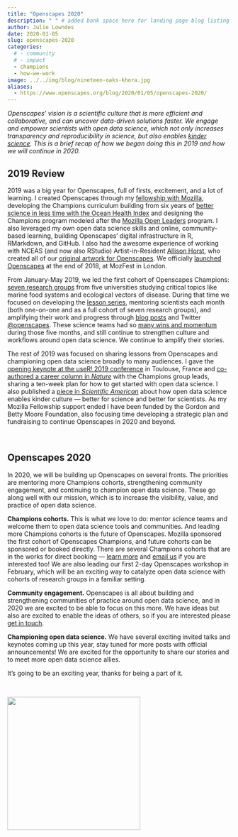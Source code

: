 ```yaml
---
title: "Openscapes 2020"
description: " " # added bank space here for landing page blog listing (will print first few lines of blog if not)
author: Julie Lowndes
date: 2020-01-05
slug: openscapes-2020
categories:
  # - community
  # - impact
  - champions
  - how-we-work
image: ../../img/blog/nineteen-oaks-khora.jpg
aliases: 
  - https://www.openscapes.org/blog/2020/01/05/openscapes-2020/
---
```


*Openscapes' vision is a scientific culture that is more efficient and collaborative, and can uncover data-driven solutions faster. We engage and empower scientists with open data science, which not only increases transparency and reproducibility in science, but also enables [kinder science](https://blogs.scientificamerican.com/observations/open-software-means-kinder-science/). This is a brief recap of how we began doing this in 2019 and how we will continue in 2020.*

<!---We help grow communities of practice around environmental open data science, in part through mentoring early career researchers in leadership roles. --->


## 2019 Review

2019 was a big year for Openscapes, full of firsts, excitement, and a lot of learning. I created Openscapes through my [fellowship with Mozilla](https://blog.mozilla.org/blog/2018/08/21/mozilla-announces-25-new-fellows-in-openness-science-and-tech-policy/), developing the Champions curriculum building from six years of [better science in less time with the Ocean Health Index](https://www.nature.com/articles/s41559-017-0160) and designing the Champions program modeled after the [Mozilla Open Leaders](https://foundation.mozilla.org/en/opportunity/mozilla-open-leaders/) program. I also leveraged my own open data science skills and online, community-based learning, building Openscapes' digital infrastructure in R, RMarkdown, and GitHub. I also had the awesome experience of working with NCEAS (and now also RStudio) Artist-in-Resident [Allison Horst](https://twitter.com/allison_horst), who created all of our [original artwork for Openscapes](/gallery). We officially [launched Openscapes](https://medium.com/read-write-participate/introducing-openscapes-2cf8ed3b69d2) at the end of 2018, at MozFest in London.

From January-May 2019, we led the first cohort of Openscapes Champions: [seven research groups](https://www.openscapes.org/cohorts/) from five universities studying critical topics like marine food systems and ecological vectors of disease. During that time we focused on developing the [lesson series](https://openscapes.github.io/series), mentoring scientists each month (both one-on-one and as a full cohort of seven research groups), and amplifying their work and progress through [blog posts](/categories/champions/) and Twitter [@openscapes](https://twitter.com/openscapes). These science teams had so [many wins and momentum](/blog/2019/06/12/wins-cohort1/) during those five months, and still continue to strengthen culture and workflows around open data science. We continue to amplify their stories.

The rest of 2019 was focused on sharing lessons from Openscapes and championing open data science broadly to many audiences. I gave the [opening keynote at the useR! 2019 conference](blog/2019/08/22/user-keynote/) in Toulouse, France and [co-authored a career column in *Nature*](https://www.nature.com/articles/d41586-019-03335-4) with the Champions group leads, sharing a ten-week plan for how to get started with open data science. I also published a [piece in *Scientific American*](https://blogs.scientificamerican.com/observations/open-software-means-kinder-science/) about how open data science enables kinder culture — better for science and better for scientists. As my Mozilla Fellowship support ended I have been funded by the Gordon and Betty Moore Foundation, also focusing time developing a strategic plan and fundraising to continue Openscapes in 2020 and beyond.

<br>

## Openscapes 2020

In 2020, we will be building up Openscapes on several fronts. The priorities are mentoring more Champions cohorts, strengthening community engagement, and continuing to champion open data science. These go along well with our mission, which is to increase the visibility, value, and practice of open data science. 

**Champions cohorts.** This is what we love to do: mentor science teams and welcome them to open data science tools and communities. And leading more Champions cohorts is the future of Openscapes. Mozilla sponsored the first cohort of Openscapes Champions, and future cohorts can be sponsored or booked directly. There are several Champions cohorts that are in the works for direct booking — [learn more](/champions/#process) and [email us](mailto:hello@openscapes.org) if you are interested too! We are also leading our first 2-day Openscapes workshop in February, which will be an exciting way to catalyze open data science with cohorts of research groups in a familiar setting.

**Community engagement.** Openscapes is all about building and strengthening communities of practice around open data science, and in 2020 we are excited to be able to focus on this more. We have ideas but also are excited to enable the ideas of others, so if you are interested please [get in touch](/contact).

**Championing open data science.** We have several exciting invited talks and keynotes coming up this year, stay tuned for more posts with official announcements! We are excited for the opportunity to share our stories and to meet more open data science allies.

It's going to be an exciting year, thanks for being a part of it. 

<br> 

<img src="/img/blog/nineteen-oaks-khora.jpg" width="300px">
